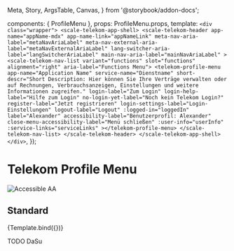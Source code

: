   Meta,
  Story,
  ArgsTable,
  Canvas,
} from '@storybook/addon-docs';

<Meta title="Components/Telekom Profile Menu" component={ProfileMenu} />

  components: { ProfileMenu },
  props: ProfileMenu.props,
  template: `
    <div class="wrapper">
      <scale-telekom-app-shell>
        <scale-telekom-header
              app-name="appName-mdx"
              app-name-link="appNameLink"
              meta-nav-aria-label="metaNavAriaLabel"
              meta-nav-external-aria-label="metaNavExternalAriaLabel"
              lang-switcher-aria-label="langSwitcherAriaLabel"
              main-nav-aria-label="mainNavAriaLabel"
            >
              <scale-telekom-nav-list variant="functions" slot="functions" alignment="right" aria-label="Functions Menu">
                <telekom-profile-menu
                  app-name="Application Name"
                  service-name="Dienstname"
                  short-descr="Short Description: Hier können Sie Ihre Verträge verwalten oder auf Rechnungen, Verbrauchsanzeigen, Einstellungen und weitere Informationen zugreifen."
                  login-label="Zum Login"
                  login-help-label="Hilfe zum Login"
                  no-login-yet-label="Noch kein Telekom Login?"
                  register-label="Jetzt registrieren"
                  login-settings-label="Login-Einstellungen"
                  logout-label="Logout"
                  :logged-in="loggedIn"
                  label="Alexander"
                  accessibility-label="Benutzerprofil: Alexander"
                  close-menu-accessibility-label="Menü schließen"
                  :user-info="userInfo"
                  :service-links="serviceLinks"
                ></telekom-profile-menu>
              </scale-telekom-nav-list>
            </scale-telekom-header>
      </scale-telekom-app-shell>
    </div>
  `,
});

<div
  style={{
    display: 'inline-flex',
    alignItems: 'center',
    justifyContent: 'space-between',
    width: '100%',
  }}
>
  <h1>Telekom Profile Menu</h1>
  <img src="assets/aa.png" alt="Accessible AA" />
</div>

## Standard

<Canvas withSource="none">
  <Story
    name="Standard"
    args={{
      loggedIn: false,
      userInfo: JSON.stringify({
        name: 'Alexander Dreyer',
        email: 'alexander.dreyer@t-online.de',
      }),
      serviceLinks: JSON.stringify([
        {
          name: 'My Account',
          href: 'https://www.telekom.de/mein-kundencenter',
          icon: 't-product-measure-internet-speed',
        },
        {
          name: 'E-Mail Center',
          href: 'https://www.telekom.de/e-mail/e-mail-center',
          icon: 'communication-mail-opened',
        },
        {
          name: 'MagentaTV',
          href: 'https://web.magentatv.de/EPG/',
          icon: 't-product-magenta-tv',
        },
        {
          name: 'MagentaSport',
          href: 'https://www.magentasport.de',
          icon: 't-product-telekom-1t1',
        },
        {
          name: 'MagentaCloud',
          href: 'https://magentacloud.de',
          icon: 'action-upload-to-cloud',
        },
        {
          name: 'MagentaHome Web',
          href: 'https://cockpit.telekom.net',
          icon: 'home-smarthome',
        }
      ])
    }}
  >
    {Template.bind({})}
  </Story>
</Canvas>

<ArgsTable story="Standard" />

<p>TODO DaSu</p>
